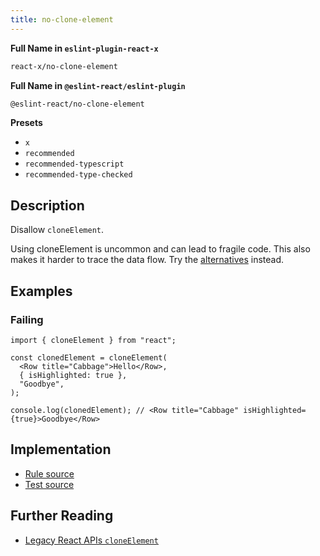```yaml
---
title: no-clone-element
---
```


**Full Name in `eslint-plugin-react-x`**

```sh copy
react-x/no-clone-element
```

**Full Name in `@eslint-react/eslint-plugin`**

```sh copy
@eslint-react/no-clone-element
```

**Presets**

- `x`
- `recommended`
- `recommended-typescript`
- `recommended-type-checked`

## Description

Disallow `cloneElement`.

Using cloneElement is uncommon and can lead to fragile code. This also makes it harder to trace the data flow. Try the [alternatives](https://react.dev/reference/react/cloneElement#alternatives) instead.

## Examples

### Failing

```tsx
import { cloneElement } from "react";

const clonedElement = cloneElement(
  <Row title="Cabbage">Hello</Row>,
  { isHighlighted: true },
  "Goodbye",
);

console.log(clonedElement); // <Row title="Cabbage" isHighlighted={true}>Goodbye</Row>
```

## Implementation

- [Rule source](https://github.com/Rel1cx/eslint-react/tree/main/packages/plugins/eslint-plugin-react-x/src/rules/no-clone-element.ts)
- [Test source](https://github.com/Rel1cx/eslint-react/tree/main/packages/plugins/eslint-plugin-react-x/src/rules/no-clone-element.spec.ts)

## Further Reading

- [Legacy React APIs `cloneElement`](https://react.dev/reference/react/cloneElement)
